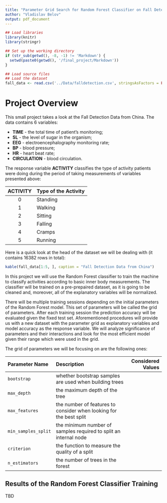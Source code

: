 ```yaml
---
title: "Parameter Grid Search for Random Forest Classifier on Fall Detection Data"
author: "Vladislav Belov"
output: pdf_document
---
```


```r

## Load libraries
library(knitr)
library(stringr)

## Set up the working directory
if (str_sub(getwd(), -8, -1) != 'Markdown') {
  setwd(paste0(getwd(), '/final_project/Markdown'))
}

## Load source files 
## Load the dataset
fall_data <- read.csv('../Data/falldetection.csv', stringsAsFactors = FALSE)
```

# Project Overview

This small project takes a look at the Fall Detection Data from China. The data 
contains 6 variables: 

* **TIME** - the total time of patient's monitoring;
* **SL** - the level of sugar in the organism;
* **EEG** - electroencephalography monitoring rate;
* **BP** - blood pressure;
* **HR** - heart beat rate;
* **CIRCULATION** - blood circulation.

The response variable **ACTIVITY** classifies the type of activity patients 
were doing during the period of taking measurements of variables presented
above:

| **ACTIVITY** | Type of the Activity |
| :-----: |:--------- | 
| 0      | Standing |
| 1      | Walking  |
| 2      | Sitting  |
| 3      | Falling  |
| 4      | Cramps   |
| 5      | Running  |

Here is a quick look at the head of the dataset we will be dealing with (it 
contains 16382 rows in total):

```r
kable(fall_data[1:5, ], caption = "Fall Detection Data from China")
```

In this project we will use the Random Forest classifier to train the machine
to classify activities according to basic inner body measurements. The 
classifier will be trained on a pre-prepaired dataset, as it is going to be 
cleaned and, moreover, all of the explanatory variables will be normalized. 

There will be multiple training sessions depending on the initial parameters of 
the Random Forest model. This set of parameters will be called the grid of
parameters. After each training session the prediction accuracy will be 
evaluated given the fixed test set. Aforementioned procedures will provide 
us with a new dataset with the parameter grid as explanatory variables and 
model accuracy as the 
response variable. We will analyze significance of parameters and their 
interactions and look for the most efficient model given their range 
which were used in the grid.

The grid of parameters we will be focusing on are the following ones:

| **Parameter Name** | Description | Considered Values |
| :----------------- |:--------------------------------- | --------------: |
| `bootstrap` | whether bootstrap samples are used when building trees | |
| `max_depth` | the maximum depth of the tree  | |
| `max_features` | the number of features to consider when looking for the best split  | |
| `min_samples_split` | the minimum number of samples required to split an internal node | |
| `criterion` | the function to measure the quality of a split | |
| `n_estimators` | the number of trees in the forest | |

## Results of the Random Forest Classifier Training

TBD